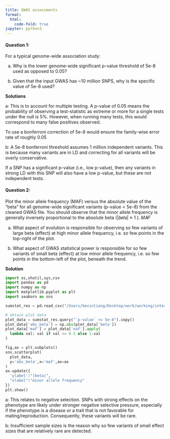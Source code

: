 ```yaml
---
title: GWAS assessments
format:
  html:
    code-fold: true
jupyter: python3
---
```





#### Question 1:

For a typical genome-wide association study:

a. Why is the lower genome-wide significant p-value threshold of 5e-8 used as
opposed to 0.05?

b. Given that the input GWAS has ~10 million SNPS, why is the specific value of
5e-8 used?

**Solutions**

a: 
  This is to account for multiple testing. A p-value of 0.05 means the probability of observing a test-statistic as extreme or more for a single tests under the null is 5%. However, when running many tests, this would correspond to many false positives observed.

  To use a bonferroni correction of 5e-8 would ensure the family-wise error rate of roughly 0.05

b:
  A 5e-8 bonferroni threshold assumes 1 million independent variants. This is because many variants are in LD and correcting for all variants will be overly conservative.

  If a SNP has a significant p-value (i.e., low p-value), then any variants in strong LD with this SNP will also have a low p-value, but these are not independent tests.


#### Question 2:

Plot the minor allele frequency (MAF) versus the absolute value of the “beta” for all genome-wide significant variants (p-value < 5e-8) from the cleaned GWAS file. You should observe that the minor allele frequency is generally inversely proportional to
the absolute beta (|𝑏𝑒𝑡𝑎| ≈ 1 ). 𝑀𝐴𝐹

a. What aspect of evolution is responsible for observing so few variants of large beta (effect) at high minor allele frequency, i.e. so few points in the top-right of the plot.

b. What aspect of GWAS statistical power is responsible for so few variants of small beta (effect) at low minor allele frequency, i.e. so few points in the bottom-left of the plot, beneath the trend.

**Solution**

```python
import os,shutil,sys,csv
import pandas as pd
import numpy as np
import matplotlib.pyplot as plt
import seaborn as sns

sumstat_res = pd.read_csv("/Users/kevinliang/Desktop/work/working/interview_prep/5prime/5PrimeSciences_coding_assessments/data/cleaned_sumstats.txt.gz",sep="\t",quoting=csv.QUOTE_NONE)

# obtain plot data
plot_data = sumstat_res.query("`p-value` <= 5e-8").copy()
plot_data['abs_beta'] = np.abs(plot_data['beta'])
plot_data['maf'] = plot_data['eaf'].apply(
  lambda val: val if val <= 0.5 else 1-val
)

fig,ax = plt.subplots()
sns.scatterplot(
  plot_data,
  y='abs_beta',x='maf',ax=ax
)
ax.update({
  'ylabel':"|beta|",
  "xlabel":"minor allele frequency"
})
plt.show()
```

a: 
  This relates to negative selection. SNPs with strong effects on the phenotype are likely under stronger negative selective pressure, especially if the phenotype is a disease or a trait that is not favorable for mating/reproduction. Consequently, these variants will be rare.
  

b:
  Insufficient sample sizes is the reason why so few variants of small effect sizes that are relatively rare are detected.